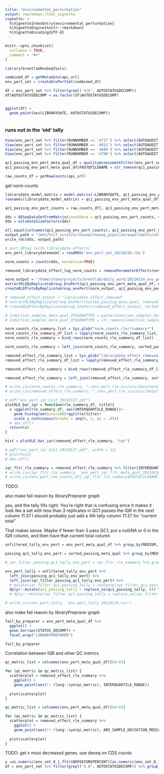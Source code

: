 ```yaml
---
title: "environmental_perturbation"
output: rmarkdown::html_vignette
vignette: >
  %\VignetteIndexEntry{environmental_perturbation}
  %\VignetteEngine{knitr::rmarkdown}
  %\VignetteEncoding{UTF-8}
---
```


```r
knitr::opts_chunk$set(
  collapse = TRUE,
  comment = "#>"
)
```

```r
library(brentlabRnaSeqTools)
```

```r
combined_df = getMetadata(api_url)
env_pert_set = createEnvPertSet(combined_df)
```

```r
df = env_pert_set %>% filter(grepl('4|6', AUTOSTATUSDECOMP))
df$AUTOSTATUSDECOMP = as.factor(df$AUTOSTATUSDECOMP)


ggplot(df) +
  geom_point(aes(LIBRARYDATE, AUTOSTATUSDECOMP))
  
```


### runs not in the 'old' tally
```r
View(env_pert_set %>% filter(RUNNUMBER == '4717') %>% select(AUTOAUDIT, AUTOSTATUS, AUTOSTATUSDECOMP))
View(env_pert_set %>% filter(RUNNUMBER == '4815') %>% select(AUTOAUDIT, AUTOSTATUS, AUTOSTATUSDECOMP))
View(env_pert_set %>% filter(RUNNUMBER == '4689') %>% select(AUTOAUDIT, AUTOSTATUS, AUTOSTATUSDECOMP))
View(env_pert_set %>% filter(RUNNUMBER == '4790') %>% select(AUTOAUDIT, AUTOSTATUS, AUTOSTATUSDECOMP))
```

```r

qc1_passing_env_pert_meta_qual_df = qualityAssessmentFilter(env_pert_set)
qc1_passing_env_pert_meta_qual_df$FASTQFILENAME = str_remove(qc1_passing_env_pert_meta_qual_df$FASTQFILENAME, ".fastq.gz")

```

```r
raw_counts_df = getRawCounts(api_url)
```

get norm counts
```r
librarydate_model_matrix = model.matrix(~LIBRARYDATE, qc1_passing_env_pert_meta_qual_df)
rownames(librarydate_model_matrix) = qc1_passing_env_pert_meta_qual_df$FASTQFILENAME

qc1_passing_env_pert_counts = raw_counts_df[, qc1_passing_env_pert_meta_qual_df$FASTQFILENAME]

dds = DESeqDataSetFromMatrix(countData = qc1_passing_env_pert_counts, colData = qc1_passing_env_pert_meta_qual_df, design = librarydate_model_matrix)
dds = estimateSizeFactors(dds)

all.equal(colnames(qc1_passing_env_pert_counts), qc1_passing_env_pert_meta_qual_df$FASTQFILENAME, rownames(librarydate_model_matrix))
output_path = "/mnt/htcf_scratch/chasem/rnaseq_pipeline/experiments/env_pert_set_librarydatemodel_20210305.rds"
write_rds(dds, output_path)
```

```r
# post DESeq (with librarydate effects)
env_pert_librarydatemodel = readRDS('env_pert_set_20210126.rds')
```

```r
norm_counts = counts(dds, normalize=TRUE)
```
```r
removed_librarydate_effect_log_norm_counts = removeParameterEffects(env_pert_librarydatemodel, librarydate_model_matrix) # NOTE: INCLUDES LIBRARYPROTOCOL
```

```r
norm_output = "/home/chase/projects/brentlab/daily_work/20210214_env_pert_tally_with_database/rle/norm_counts"
extractRLEByReplicateGroup_EnvPert(qc1_passing_env_pert_meta_qual_df, norm_counts, norm_output, protocol_selector = FALSE, already_logged_flag = FALSE)
createRLEPlotsByReplicateGroup_envPert(norm_output, qc1_passing_env_pert_meta_qual_df)

# removed_effect_output = "librarydate_effect_removed"
# extractRLEByReplicateGroup_EnvPert(sorted_passing_meta_qual, removed_librarydate_effect_log_norm_counts, removed_effect_output, protocol_selector = FALSE, already_logged_flag = TRUE)
# createRLEPlotsByReplicateGroup_envPert(removed_effect_output, sorted_passing_meta_qual)
```

```r

# induction_samples_meta_qual_df$GENOTYPE = paste(induction_samples_meta_qual_df$GENOTYPE1,induction_samples_meta_qual_df$GENOTYPE2, sep="." )
# induction_samples_meta_qual_df$GENOTYPE = str_remove(induction_samples_meta_qual_df$GENOTYPE, "\\.NA$")

norm_counts_rle_summary_list = Sys.glob("norm_counts_rle/*summary*")
norm_counts_rle_summary_df_list = lapply(norm_counts_rle_summary_list, read_csv)
norm_counts_rle_summary = bind_rows(norm_counts_rle_summary_df_list)

norm_counts_rle_summary = left_join(norm_counts_rle_summary, sorted_passing_meta_qual, on="FASTQFILENAME")

removed_effect_rle_summary_list = Sys.glob("librarydate_effect_removed/*summary*")
removed_effect_rle_summary_df_list = lapply(removed_effect_rle_summary_list, read_csv)

removed_effect_rle_summary = bind_rows(removed_effect_rle_summary_df_list)

removed_effect_rle_summary = left_join(removed_effect_rle_summary, sorted_passing_meta_qual, on="FASTQFILENAME")

# write_csv(norm_counts_rle_summary, "./env_pert_rle_vis/vis/data/norm_counts_rle_summary_20210127.csv")
# write_csv(removed_effect_rle_summary, "./env_pert_rle_vis/vis//data/librarydate_effect_removed_counts_rle_summary_20210127.csv")

```

```r
# pdf("env_pert_iqr_hist_20210127.pdf")
plotRLE_bar_iqr = function(rle_summary_df, title){
  x =ggplot(rle_summary_df, aes(INTERQUARTILE_RANGE))+
    geom_histogram(bins=100)+ggtitle(title)+
    scale_x_continuous(breaks = seq(0, 2, by = .05))
  # dev.off()
  return(x)
}

hist = plotRLE_bar_iqr(removed_effect_rle_summary, "iqr")

# pdf("env_pert_iqr_hist_20210127.pdf", width = 12)
# plot(hist)
# dev.off()
```

```r
iqr_fltr_rle_summary = removed_effect_rle_summary %>% filter(INTERQUARTILE_RANGE<.675)
# write_csv(iqr_fltr_rle_summary, 'env_pert_iqr_fltr_meta_qual_20210130.csv')
# write_csv(env_pert_raw_counts_df[,iqr_fltr_rle_summary$FASTQFILENAME], 'env_pert_iqr_fltr_raw_counts_20210130.csv')
```

TODO:

also make fail reason by libraryPreprarer graph

yes, and the tally fills right. You're right that is confusing since it makes it look like a set with less than 3 replicates in QC1 passes the IQR in the next column
11:37
I should probably just add a 4th tally column
11:37
for "current total"

That makes sense. Maybe if fewer than 3 pass QC1, put a null/NA or 0 in the IQR column, and then have that current total column

```r

unfiltered_tally_env_pert = env_pert_meta_qual_df %>% group_by(MEDIUM, ATMOSPHERE, TEMPERATURE, TIMEPOINT, TREATMENT, OTHERCONDITIONS) %>% tally() %>% mutate(unfiltered_tally = n ) %>% select(-n)

passing_qc1_tally_env_pert = sorted_passing_meta_qual %>% group_by(MEDIUM, ATMOSPHERE, TEMPERATURE, TIMEPOINT, TREATMENT, OTHERCONDITIONS) %>% tally() %>% mutate(qc1_passing_tally = n ) %>% select(-n)

# iqr_filter_passing_qc1_tally_env_pert = iqr_fltr_rle_summary %>% group_by(MEDIUM, ATMOSPHERE, TEMPERATURE, TIMEPOINT, TREATMENT, OTHER_CONDITIONS) %>% tally() %>% mutate(iqr_filter_qc1_passing_tally = n )%>% select(-n)

env_pert_tally = unfiltered_tally_env_pert %>%
  left_join(passing_qc1_tally_env_pert) %>%
  left_join(iqr_filter_passing_qc1_tally_env_pert) %>%
  # mutate(iqr_filter_qc1_passing_tally = coalesce(iqr_filter_qc1_passing_tally, qc1_passing_tally)) %>% 
  dplyr::mutate(qc1_passing_tally = replace_na(qc1_passing_tally, 0)) %>% 
  # dplyr::mutate(iqr_filter_qc1_passing_tally = replace_na(iqr_filter_qc1_passing_tally, 0))

# write_csv(env_pert_tally, 'env_pert_tally_20210129.csv')

```

also make fail reason by libraryPreprarer graph

```r
fail_by_preparer = env_pert_meta_qual_df %>%
  ggplot() +
  geom_bar(aes(STATUS_DECOMP)) +
  facet_wrap("LIBRARYPREPARER")

fail_by_preparer
```

Correlation between IQR and other QC metrics
```r

qc_metric_list = colnames(env_pert_meta_qual_df)[64:92]

for (qc_metric in qc_metric_list) {
  scatterplot = removed_effect_rle_summary %>%
    ggplot() +
    geom_point(aes(!! rlang::sym(qc_metric), INTERQUARTILE_RANGE))
  
  plot(scatterplot)
}

```

```r
qc_metric_list = colnames(env_pert_meta_qual_df)[64:92]

for (qc_metric in qc_metric_list) {
  scatterplot = removed_effect_rle_summary %>%
    ggplot() +
    geom_point(aes(!! rlang::sym(qc_metric), ABS_SAMPLE_DEVIATION_MEDIAN))
  
  plot(scatterplot)
}
```
TODO: get x most decreased genes. use deseq on CDS counts
```r
y =as.numeric(env_set_0_1_fltr$NOFEATUREPERCENT)[as.numeric(env_set_0_1_fltr$NOFEATUREPERCENT) < 1]
df = env_pert_set %>% filter(grepl("4.0", AUTOSTATUSDECOMP)) %>% group_by(LIBRARYDATE, LIBRARYPREPARER) %>% tally()
```

